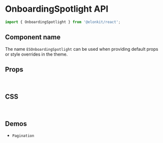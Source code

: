 
<Meta title="Components API/OnboardingSpotlight" />

# OnboardingSpotlight API

```js
import { OnboardingSpotlight } from '@elonkit/react';
```

## Component name

The name `ESOnboardingSpotlight` can be used when providing default props or style overrides in the theme.

## Props

<TableInterface variant="props" name="OnboardingSpotlightProps" />

<br />

## CSS

<TableInterface variant="css" name="OnboardingSpotlightClasses" />

<br />

## Demos

<ul>
  <li>
    <LinkTo kind="components-pagination" story="demo">
      <code>Pagination</code>
    </LinkTo>
  </li>
</ul>
